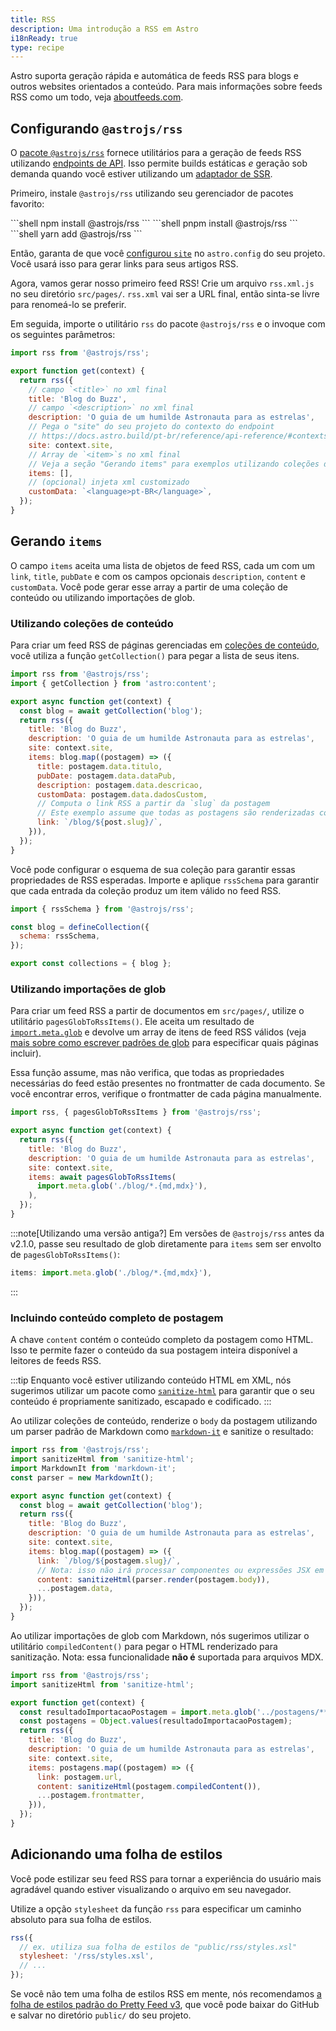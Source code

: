 ```yaml
---
title: RSS
description: Uma introdução a RSS em Astro
i18nReady: true
type: recipe
---
```



Astro suporta geração rápida e automática de feeds RSS para blogs e outros websites orientados a conteúdo. Para mais informações sobre feeds RSS como um todo, veja [aboutfeeds.com](https://aboutfeeds.com/).

## Configurando `@astrojs/rss`

O [pacote `@astrojs/rss`](https://github.com/withastro/astro/tree/main/packages/astro-rss) fornece utilitários para a geração de feeds RSS utilizando [endpoints de API](/pt-br/core-concepts/endpoints/#endpoints-de-arquivos-estáticos). Isso permite builds estáticas *e* geração sob demanda quando você estiver utilizando um [adaptador de SSR](/pt-br/guides/server-side-rendering/#adicionando-um-adaptador).

Primeiro, instale `@astrojs/rss` utilizando seu gerenciador de pacotes favorito:

<PackageManagerTabs>
  <Fragment slot="npm">
  ```shell
  npm install @astrojs/rss
  ```
  </Fragment>
  <Fragment slot="pnpm">
  ```shell
  pnpm install @astrojs/rss
  ```
  </Fragment>
  <Fragment slot="yarn">
  ```shell
  yarn add @astrojs/rss
  ```
  </Fragment>
</PackageManagerTabs>

Então, garanta de que você [configurou `site`](/pt-br/reference/configuration-reference/#site) no `astro.config` do seu projeto. Você usará isso para gerar links para seus artigos RSS.

Agora, vamos gerar nosso primeiro feed RSS! Crie um arquivo `rss.xml.js` no seu diretório `src/pages/`. `rss.xml` vai ser a URL final, então sinta-se livre para renomeá-lo se preferir.

Em seguida, importe o utilitário `rss` do pacote `@astrojs/rss` e o invoque com os seguintes parâmetros:

```js title="src/pages/rss.xml.js"
import rss from '@astrojs/rss';

export function get(context) {
  return rss({
    // campo `<title>` no xml final
    title: 'Blog do Buzz',
    // campo `<description>` no xml final
    description: 'O guia de um humilde Astronauta para as estrelas',
    // Pega o "site" do seu projeto do contexto do endpoint
    // https://docs.astro.build/pt-br/reference/api-reference/#contextsite
    site: context.site,
    // Array de `<item>`s no xml final
    // Veja a seção "Gerando items" para exemplos utilizando coleções de conteúdo e importações de glob
    items: [],
    // (opcional) injeta xml customizado
    customData: `<language>pt-BR</language>`,
  });
}
```

## Gerando `items`

O campo `items` aceita uma lista de objetos de feed RSS, cada um com um `link`, `title`, `pubDate` e com os campos opcionais `description`, `content` e `customData`. Você pode gerar esse array a partir de uma coleção de conteúdo ou utilizando importações de glob.

### Utilizando coleções de conteúdo

Para criar um feed RSS de páginas gerenciadas em [coleções de conteúdo](/pt-br/guides/content-collections/), você utiliza a função `getCollection()` para pegar a lista de seus itens.


```js title="src/pages/rss.xml.js" "items:" "const blog = await getCollection('blog');"
import rss from '@astrojs/rss';
import { getCollection } from 'astro:content';

export async function get(context) {
  const blog = await getCollection('blog');
  return rss({
    title: 'Blog do Buzz',
    description: 'O guia de um humilde Astronauta para as estrelas',
    site: context.site,
    items: blog.map((postagem) => ({
      title: postagem.data.titulo,
      pubDate: postagem.data.dataPub,
      description: postagem.data.descricao,
      customData: postagem.data.dadosCustom,
      // Computa o link RSS a partir da `slug` da postagem
      // Este exemplo assume que todas as postagens são renderizadas como rotas `/blog/[slug]`
      link: `/blog/${post.slug}/`,
    })),
  });
}
```

Você pode configurar o esquema de sua coleção para garantir essas propriedades de RSS esperadas. Importe e aplique `rssSchema` para garantir que cada entrada da coleção produz um item válido no feed RSS.

```js title="src/content/config.ts" "rssSchema"
import { rssSchema } from '@astrojs/rss';

const blog = defineCollection({
  schema: rssSchema,
});

export const collections = { blog };
```

### Utilizando importações de glob

<Since v="2.1.0" pkg="@astrojs/rss" />

Para criar um feed RSS a partir de documentos em `src/pages/`, utilize o utilitário `pagesGlobToRssItems()`. Ele aceita um resultado de [`import.meta.glob`](https://vitejs.dev/guide/features.html#glob-import) e devolve um array de itens de feed RSS válidos (veja [mais sobre como escrever padrões de glob](/pt-br/guides/imports/#padrões-de-glob) para especificar quais páginas incluir).

Essa função assume, mas não verifica, que todas as propriedades necessárias do feed estão presentes no frontmatter de cada documento. Se você encontrar erros, verifique o frontmatter de cada página manualmente.

```js title="src/pages/rss.xml.js" "pagesGlobToRssItems" "await pagesGlobToRssItems("
import rss, { pagesGlobToRssItems } from '@astrojs/rss';

export async function get(context) {
  return rss({
    title: 'Blog do Buzz',
    description: 'O guia de um humilde Astronauta para as estrelas',
    site: context.site,
    items: await pagesGlobToRssItems(
      import.meta.glob('./blog/*.{md,mdx}'),
    ),
  });
}
```

:::note[Utilizando uma versão antiga?]
Em versões de `@astrojs/rss` antes da v2.1.0, passe seu resultado de glob diretamente para `items` sem ser envolto de `pagesGlobToRssItems()`:
```js
items: import.meta.glob('./blog/*.{md,mdx}'),
```
:::

### Incluindo conteúdo completo de postagem

<Since v="1.6.14" />

A chave `content` contém o conteúdo completo da postagem como HTML. Isso te permite fazer o conteúdo da sua postagem inteira disponível a leitores de feeds RSS.

:::tip
Enquanto você estiver utilizando conteúdo HTML em XML, nós sugerimos utilizar um pacote como [`sanitize-html`](https://www.npmjs.com/package/sanitize-html) para garantir que o seu conteúdo é propriamente sanitizado, escapado e codificado.
:::

Ao utilizar coleções de conteúdo, renderize o `body` da postagem utilizando um parser padrão de Markdown como [`markdown-it`](https://github.com/markdown-it/markdown-it) e sanitize o resultado:

```js title="src/pages/rss.xml.js" ins={2, 3, 4, 14}
import rss from '@astrojs/rss';
import sanitizeHtml from 'sanitize-html';
import MarkdownIt from 'markdown-it';
const parser = new MarkdownIt();

export async function get(context) {
  const blog = await getCollection('blog');
  return rss({
    title: 'Blog do Buzz',
    description: 'O guia de um humilde Astronauta para as estrelas',
    site: context.site,
    items: blog.map((postagem) => ({
      link: `/blog/${postagem.slug}/`,
      // Nota: isso não irá processar componentes ou expressões JSX em arquivos MDX.
      content: sanitizeHtml(parser.render(postagem.body)),
      ...postagem.data,
    })),
  });
}
```

Ao utilizar importações de glob com Markdown, nós sugerimos utilizar o utilitário `compiledContent()` para pegar o HTML renderizado para sanitização. Nota: essa funcionalidade **não é** suportada para arquivos MDX.

```js title="src/pages/rss.xml.js" ins={2, 13}
import rss from '@astrojs/rss';
import sanitizeHtml from 'sanitize-html';

export function get(context) {
  const resultadoImportacaoPostagem = import.meta.glob('../postagens/**/*.md', { eager: true }); 
  const postagens = Object.values(resultadoImportacaoPostagem);
  return rss({
    title: 'Blog do Buzz',
    description: 'O guia de um humilde Astronauta para as estrelas',
    site: context.site,
    items: postagens.map((postagem) => ({
      link: postagem.url,
      content: sanitizeHtml(postagem.compiledContent()),
      ...postagem.frontmatter,
    })),
  });
}
```

## Adicionando uma folha de estilos

Você pode estilizar seu feed RSS para tornar a experiência do usuário mais agradável quando estiver visualizando o arquivo em seu navegador.

Utilize a opção `stylesheet` da função `rss` para especificar um caminho absoluto para sua folha de estilos.

```js
rss({
  // ex. utiliza sua folha de estilos de "public/rss/styles.xsl"
  stylesheet: '/rss/styles.xsl',
  // ...
});
```

Se você não tem uma folha de estilos RSS em mente, nós recomendamos [a folha de estilos padrão do Pretty Feed v3](https://github.com/genmon/aboutfeeds/blob/main/tools/pretty-feed-v3.xsl), que você pode baixar do GitHub e salvar no diretório `public/` do seu projeto.
